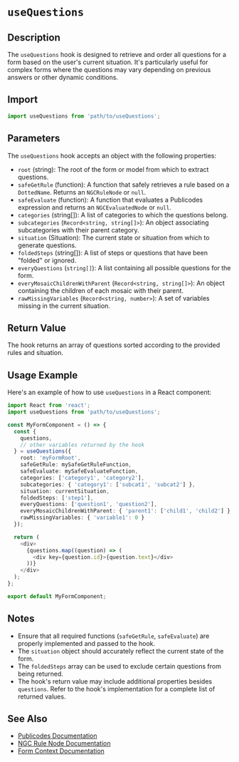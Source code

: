 # `useQuestions`

## Description

The `useQuestions` hook is designed to retrieve and order all questions for a form based on the user's current situation. It's particularly useful for complex forms where the questions may vary depending on previous answers or other dynamic conditions.

## Import

```typescript
import useQuestions from 'path/to/useQuestions';
```

## Parameters

The `useQuestions` hook accepts an object with the following properties:

- `root` (string): The root of the form or model from which to extract questions.
- `safeGetRule` (function): A function that safely retrieves a rule based on a `DottedName`. Returns an `NGCRuleNode` or `null`.
- `safeEvaluate` (function): A function that evaluates a Publicodes expression and returns an `NGCEvaluatedNode` or `null`.
- `categories` (string[]): A list of categories to which the questions belong.
- `subcategories` (`Record<string, string[]>`): An object associating subcategories with their parent category.
- `situation` (Situation): The current state or situation from which to generate questions.
- `foldedSteps` (string[]): A list of steps or questions that have been "folded" or ignored.
- `everyQuestions` (`string[]`): A list containing all possible questions for the form.
- `everyMosaicChildrenWithParent` (`Record<string, string[]>`): An object containing the children of each mosaic with their parent.
- `rawMissingVariables` (`Record<string, number>`): A set of variables missing in the current situation.

## Return Value

The hook returns an array of questions sorted according to the provided rules and situation.

## Usage Example

Here's an example of how to use `useQuestions` in a React component:

```typescript
import React from 'react';
import useQuestions from 'path/to/useQuestions';

const MyFormComponent = () => {
  const { 
    questions,
    // other variables returned by the hook
  } = useQuestions({
    root: 'myFormRoot',
    safeGetRule: mySafeGetRuleFunction,
    safeEvaluate: mySafeEvaluateFunction,
    categories: ['category1', 'category2'],
    subcategories: { 'category1': ['subcat1', 'subcat2'] },
    situation: currentSituation,
    foldedSteps: ['step1'],
    everyQuestions: ['question1', 'question2'],
    everyMosaicChildrenWithParent: { 'parent1': ['child1', 'child2'] },
    rawMissingVariables: { 'variable1': 0 }
  });

  return (
    <div>
      {questions.map((question) => (
        <div key={question.id}>{question.text}</div>
      ))}
    </div>
  );
};

export default MyFormComponent;
```

## Notes

- Ensure that all required functions (`safeGetRule`, `safeEvaluate`) are properly implemented and passed to the hook.
- The `situation` object should accurately reflect the current state of the form.
- The `foldedSteps` array can be used to exclude certain questions from being returned.
- The hook's return value may include additional properties besides `questions`. Refer to the hook's implementation for a complete list of returned values.

## See Also

- [Publicodes Documentation](https://publi.codes/)
- [NGC Rule Node Documentation](link-to-ngc-rule-node-docs)
- [Form Context Documentation](link-to-form-context-docs)
